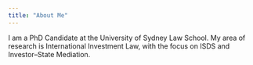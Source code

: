 ```yaml
---
title: "About Me"
---
```


I am a PhD Candidate at the University of Sydney Law School. My area of research is International Investment Law, with the focus on ISDS and Investor--State Mediation.
